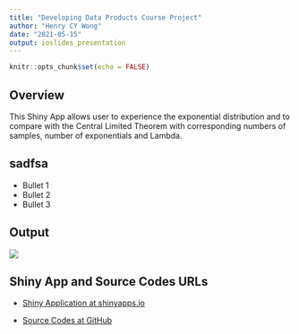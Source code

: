 ```yaml
---
title: "Developing Data Products Course Project"
author: "Henry CY Wong"
date: "2021-05-15"
output: ioslides_presentation
---
```


```r
knitr::opts_chunk$set(echo = FALSE)
```

## Overview

This Shiny App allows user to experience the exponential distribution and to compare with the Central Limited Theorem with corresponding numbers of samples, number of exponentials and Lambda.



## sadfsa

- Bullet 1
- Bullet 2
- Bullet 3

## Output

![](MyShinyApp.png)

## Shiny App and Source Codes URLs

- [Shiny Application at shinyapps.io](https://hwongcy.shinyapps.io/Develop_Data_Products_Course_Project/)

- [Source Codes at GitHub](https://github.com/hwongcy/Developing_Data_Products_Course_Project/tree/main/Develop_Data_Products_Course_Project)

